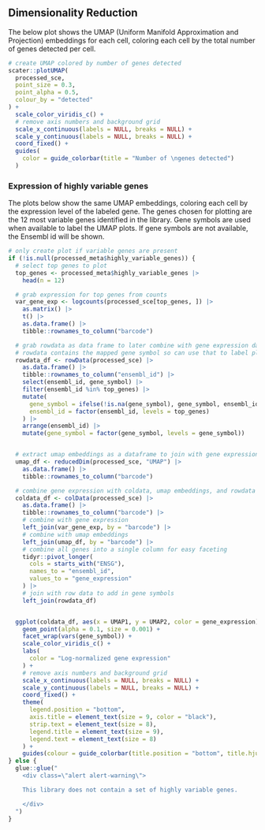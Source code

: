 ## Dimensionality Reduction

The below plot shows the UMAP (Uniform Manifold Approximation and Projection) embeddings for each cell, coloring each cell by the total number of genes detected per cell.

```r
# create UMAP colored by number of genes detected
scater::plotUMAP(
  processed_sce,
  point_size = 0.3,
  point_alpha = 0.5,
  colour_by = "detected"
) +
  scale_color_viridis_c() +
  # remove axis numbers and background grid
  scale_x_continuous(labels = NULL, breaks = NULL) +
  scale_y_continuous(labels = NULL, breaks = NULL) +
  coord_fixed() +
  guides(
    color = guide_colorbar(title = "Number of \ngenes detected")
  )
```

### Expression of highly variable genes

The plots below show the same UMAP embeddings, coloring each cell by the expression level of the labeled gene.
The genes chosen for plotting are the 12 most variable genes identified in the library.
Gene symbols are used when available to label the UMAP plots.
If gene symbols are not available, the Ensembl id will be shown.

```r
# only create plot if variable genes are present
if (!is.null(processed_meta$highly_variable_genes)) {
  # select top genes to plot
  top_genes <- processed_meta$highly_variable_genes |>
    head(n = 12)

  # grab expression for top genes from counts
  var_gene_exp <- logcounts(processed_sce[top_genes, ]) |>
    as.matrix() |>
    t() |>
    as.data.frame() |>
    tibble::rownames_to_column("barcode")

  # grab rowdata as data frame to later combine with gene expression data
  # rowdata contains the mapped gene symbol so can use that to label plots instead of ensembl gene id from rownames
  rowdata_df <- rowData(processed_sce) |>
    as.data.frame() |>
    tibble::rownames_to_column("ensembl_id") |>
    select(ensembl_id, gene_symbol) |>
    filter(ensembl_id %in% top_genes) |>
    mutate(
      gene_symbol = ifelse(!is.na(gene_symbol), gene_symbol, ensembl_id),
      ensembl_id = factor(ensembl_id, levels = top_genes)
    ) |>
    arrange(ensembl_id) |>
    mutate(gene_symbol = factor(gene_symbol, levels = gene_symbol))


  # extract umap embeddings as a dataframe to join with gene expression and coldata for plotting
  umap_df <- reducedDim(processed_sce, "UMAP") |>
    as.data.frame() |>
    tibble::rownames_to_column("barcode")

  # combine gene expression with coldata, umap embeddings, and rowdata and create data frame to use for plotting
  coldata_df <- colData(processed_sce) |>
    as.data.frame() |>
    tibble::rownames_to_column("barcode") |>
    # combine with gene expression
    left_join(var_gene_exp, by = "barcode") |>
    # combine with umap embeddings
    left_join(umap_df, by = "barcode") |>
    # combine all genes into a single column for easy faceting
    tidyr::pivot_longer(
      cols = starts_with("ENSG"),
      names_to = "ensembl_id",
      values_to = "gene_expression"
    ) |>
    # join with row data to add in gene symbols
    left_join(rowdata_df)


  ggplot(coldata_df, aes(x = UMAP1, y = UMAP2, color = gene_expression)) +
    geom_point(alpha = 0.1, size = 0.001) +
    facet_wrap(vars(gene_symbol)) +
    scale_color_viridis_c() +
    labs(
      color = "Log-normalized gene expression"
    ) +
    # remove axis numbers and background grid
    scale_x_continuous(labels = NULL, breaks = NULL) +
    scale_y_continuous(labels = NULL, breaks = NULL) +
    coord_fixed() +
    theme(
      legend.position = "bottom",
      axis.title = element_text(size = 9, color = "black"),
      strip.text = element_text(size = 8),
      legend.title = element_text(size = 9),
      legend.text = element_text(size = 8)
    ) +
    guides(colour = guide_colorbar(title.position = "bottom", title.hjust = 0.5))
} else {
  glue::glue("
    <div class=\"alert alert-warning\">

    This library does not contain a set of highly variable genes.

    </div>
  ")
}
```
